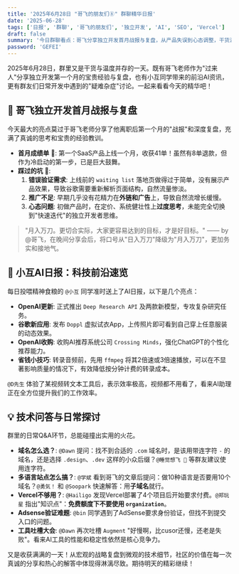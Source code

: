 ```yaml
---
title: '2025年6月28日 "哥飞的朋友们⑧" 群聊精华日报'
date: '2025-06-28'
tags: ['日报', '群聊', '哥飞的朋友们', '独立开发', 'AI', 'SEO', 'Vercel']
draft: false
summary: '今日群聊看点：哥飞分享独立开发首月战报与复盘，从产品失误到心态调整，干货满满！小互AI日报带来科技前沿，更有关于域名、Vercel、Adsense的技术问答。'
password: 'GEFEI'
---
```


2025年6月28日，群里又是干货与温度并存的一天。既有哥飞老师作为"过来人"分享独立开发第一个月的宝贵经验与复盘，也有小互同学带来的前沿AI资讯，更有群友们日常开发中遇到的"疑难杂症"讨论。一起来看看今天的精华吧！

## 🚀 哥飞独立开发首月战报与复盘

今天最大的亮点莫过于哥飞老师分享了他离职后第一个月的"战报"和深度复盘，充满了真诚的思考和宝贵的经验教训。

- **首月成绩单** 🎉: 第一个SaaS产品上线一个月，收获41单！虽然有8单退款，但作为冷启动的第一步，已是巨大鼓舞。
- **踩过的坑** 🧗:
    1.  **错误验证需求**: 上线前的 `waiting list` 落地页做得过于简单，没有展示产品效果，导致谷歌需要重新解析页面结构，自然流量惨淡。
    2.  **推广不足**: 早期几乎没有花精力在**外链和广告**上，导致自然流增长缓慢。
    3.  **心态问题**: 初做产品时，在定价、系统健壮性上**过度思考**，未能完全切换到"快速迭代"的独立开发者思维。

> "月入万刀。更切合实际，大家更容易达到的目标，才是好目标。" —— by @哥飞，在晚间分享会后，将口号从"日入万刀"降级为"月入万刀"，更加务实和接地气。

## 📰 小互AI日报：科技前沿速览

每日投喂精神食粮的 `@小互` 同学准时送上了AI日报，以下是几个亮点：

- **OpenAI更新**: 正式推出 `Deep Research API` 及两款新模型，专攻复杂研究任务。
- **谷歌新应用**: 发布 `Doppl` 虚拟试衣App，上传照片即可看到自己穿上任意服装的动态效果。
- **OpenAI收购**: 收购AI推荐系统公司 `Crossing Minds`，强化ChatGPT的个性化推荐能力。
- **省钱小技巧**: 转录音频前，先用 `ffmpeg` 将其2倍速或3倍速播放，可以在不显著影响质量的情况下，有效降低按分钟计费的转录成本。

`@D先生` 体验了某视频转文本工具后，表示效率极高，视频都不用看了，看来AI助理正在全方位提升我们的工作效率。

## 💡 技术问答与日常探讨

群里的日常Q&A环节，总能碰撞出实用的火花。

-   **域名怎么选？**: `@Dawn` 提问：找不到合适的 `.com` 域名时，是该用带连字符 `-` 的域名，还是选择 `.design`、`.dev` 这样的小众后缀？`@睡觉想飞 🥒` 等群友建议使用连字符。
-   **多语言站点怎么搞？**: `@学斌` 看到哥飞的文章后提问：做10种语言是否要用10个域名？`@勇気！` 和 `@Soopark` 快速解答：用**子域名**就行。
-   **Vercel不够用？**: `@Hailigo` 发现Vercel部署了4个项目后开始要求付费。`@郑玩星` 指出"知识点"：**免费额度下不要使用 `organization`**。
-   **Adsense验证难题**: `@bin` 同学遇到了AdSense要求身份验证，但找不到提交入口的问题。
-   **工具吐槽大会**: `@Dawn` 再次吐槽 `Augment` "好慢啊，比cusor还慢，还老是失败"。看来AI工具的性能和稳定性依然是核心竞争力。

又是收获满满的一天！从宏观的战略复盘到微观的技术细节，社区的价值在每一次真诚的分享和热心的解答中体现得淋漓尽致。期待明天的精彩继续！ 